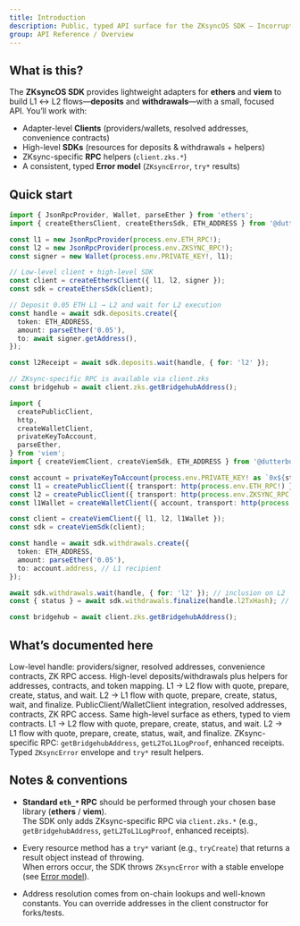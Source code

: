 ```yaml
---
title: Introduction
description: Public, typed API surface for the ZKsyncOS SDK — Incorruptible Financial Infrastructure.
group: API Reference / Overview
---
```


## What is this?

The **ZKsyncOS SDK** provides lightweight adapters for **ethers** and **viem** to build L1 ↔ L2 flows—**deposits** and **withdrawals**—with a small, focused API. You’ll work with:

- Adapter-level **Clients** (providers/wallets, resolved addresses, convenience contracts)
- High-level **SDKs** (resources for deposits & withdrawals + helpers)
- ZKsync-specific **RPC** helpers (`client.zks.*`)
- A consistent, typed **Error model** (`ZKsyncError`, `try*` results)

## Quick start

<Tabs>
  <Tab title="ethers">

```ts
import { JsonRpcProvider, Wallet, parseEther } from 'ethers';
import { createEthersClient, createEthersSdk, ETH_ADDRESS } from '@dutterbutter/zksync-sdk/ethers';

const l1 = new JsonRpcProvider(process.env.ETH_RPC!);
const l2 = new JsonRpcProvider(process.env.ZKSYNC_RPC!);
const signer = new Wallet(process.env.PRIVATE_KEY!, l1);

// Low-level client + high-level SDK
const client = createEthersClient({ l1, l2, signer });
const sdk = createEthersSdk(client);

// Deposit 0.05 ETH L1 → L2 and wait for L2 execution
const handle = await sdk.deposits.create({
  token: ETH_ADDRESS,
  amount: parseEther('0.05'),
  to: await signer.getAddress(),
});

const l2Receipt = await sdk.deposits.wait(handle, { for: 'l2' });

// ZKsync-specific RPC is available via client.zks
const bridgehub = await client.zks.getBridgehubAddress();
```

  </Tab>
  <Tab title="viem">

```ts
import {
  createPublicClient,
  http,
  createWalletClient,
  privateKeyToAccount,
  parseEther,
} from 'viem';
import { createViemClient, createViemSdk, ETH_ADDRESS } from '@dutterbutter/zksync-sdk/viem';

const account = privateKeyToAccount(process.env.PRIVATE_KEY! as `0x${string}`);
const l1 = createPublicClient({ transport: http(process.env.ETH_RPC!) });
const l2 = createPublicClient({ transport: http(process.env.ZKSYNC_RPC!) });
const l1Wallet = createWalletClient({ account, transport: http(process.env.ETH_RPC!) });

const client = createViemClient({ l1, l2, l1Wallet });
const sdk = createViemSdk(client);

const handle = await sdk.withdrawals.create({
  token: ETH_ADDRESS,
  amount: parseEther('0.05'),
  to: account.address, // L1 recipient
});

await sdk.withdrawals.wait(handle, { for: 'l2' }); // inclusion on L2
const { status } = await sdk.withdrawals.finalize(handle.l2TxHash); // finalize on L1

const bridgehub = await client.zks.getBridgehubAddress();
```

  </Tab>
</Tabs>

## What’s documented here

<Columns cols={3}>
  <Card title="Ethers · Client" icon="plug" href="/api-reference/ethers/client">
    Low-level handle: providers/signer, resolved addresses, convenience contracts, ZK RPC access.
  </Card>
  <Card title="Ethers · SDK" icon="wand-magic-sparkles" href="/api-reference/ethers/sdk">
    High-level deposits/withdrawals plus helpers for addresses, contracts, and token mapping.
  </Card>
  <Card title="Ethers · Deposits" icon="arrow-down-to-arc" href="/api-reference/ethers/deposits">
    L1 → L2 flow with quote, prepare, create, status, and wait.
  </Card>
  <Card title="Ethers · Withdrawals" icon="arrow-up-from-arc" href="/api-reference/ethers/withdrawals">
    L2 → L1 flow with quote, prepare, create, status, wait, and finalize.
  </Card>

<Card title="Viem · Client" icon="plug" href="/api-reference/viem/client">
  PublicClient/WalletClient integration, resolved addresses, contracts, ZK RPC access.
</Card>
<Card title="Viem · SDK" icon="wand-magic-sparkles" href="/api-reference/viem/sdk">
  Same high-level surface as ethers, typed to viem contracts.
</Card>
<Card title="Viem · Deposits" icon="arrow-down-to-arc" href="/api-reference/viem/deposits">
  L1 → L2 flow with quote, prepare, create, status, and wait.
</Card>
<Card title="Viem · Withdrawals" icon="arrow-up-from-arc" href="/api-reference/viem/withdrawals">
  L2 → L1 flow with quote, prepare, create, status, wait, and finalize.
</Card>

  <Card title="Core · ZK RPC" icon="terminal" href="/api-reference/core/rpc">
    ZKsync-specific RPC: <code>getBridgehubAddress</code>, <code>getL2ToL1LogProof</code>, enhanced receipts.
  </Card>
  <Card title="Core · Error model" icon="triangle-exclamation" href="/api-reference/core/errors">
    Typed <code>ZKsyncError</code> envelope and <code>try*</code> result helpers.
  </Card>
</Columns>

## Notes & conventions

- **Standard <code>eth\_\*</code> RPC** should be performed through your chosen base library (**ethers** / **viem**).  
  The SDK only adds ZKsync-specific RPC via <code>client.zks.\*</code> (e.g., <code>getBridgehubAddress</code>, <code>getL2ToL1LogProof</code>, enhanced receipts).

- Every resource method has a <code>try\*</code> variant (e.g., <code>tryCreate</code>) that returns a result object instead of throwing.  
  When errors occur, the SDK throws <code>ZKsyncError</code> with a stable envelope (see <a href="/api-reference/core/errors">Error model</a>).

- Address resolution comes from on-chain lookups and well-known constants. You can override addresses in the client constructor for forks/tests.
